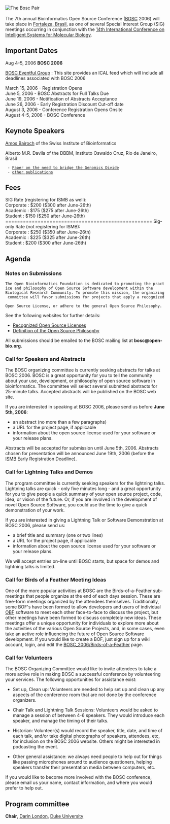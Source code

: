 [[Image:Pear.png|The Bosc Pair]]
<br><br>
The 7th annual Bioinformatics Open Source Conference ([[BOSC]] 2006) will take place in [[wp:Fortaleza, Brazil|Fortaleza, Brasil]], as one of several Special Interest Group (SIG) meetings occurring in conjunction with the [http://ismb2006.cbi.cnptia.embrapa.br/ 14th International Conference on Intelligent Systems for Molecular Biology]. 


==Important Dates==

Aug 4-5, 2006 '''BOSC 2006'''

[http://eventful.com/groups/G0-001-000014747-0 BOSC Eventful Group] : This site provides an ICAL feed which will include all deadlines associated with BOSC 2006


March 15, 2006 - Registration Opens<br>
June 5, 2006 - BOSC Abstracts for Full Talks Due<br>
June 19, 2006 - Notification of Abstracts Acceptance<br>
June 26, 2006 - Early Registration Discount Cut-off date<br>
August 3, 2006 - Conference Registration Opens Onsite<br>
August 4-5, 2006 - BOSC Conference

==Keynote Speakers==
[http://ca.expasy.org/people/amos.html Amos Bairoch] of the Swiss Institute of Bioinformatics

Alberto M.R. Davila of the DBBM, Instituto Oswaldo Cruz, Rio de Janeiro, Brasil
  - [http://www.annalsnyas.org/cgi/content/abstract/1026/1/41 Paper on the need to bridge the Genomics Divide]
  - [http://www.biowebdb.org/index.html/publications.html other publications]

==Fees==

SIG Rate (registering for ISMB as well):<br>

Corporate : $200 ($300 after June-26th)<br>
Academic : $175 ($275 after June-26th)<br>
Student : $150 ($250 after June-26th)<br>

==================================================
Sig-only Rate (not registering for ISMB):<br>

Corporate : $250 ($350 after June-26th)<br>
Academic : $225 ($325 after June-26th)<br>
Student : $200 ($300 after June-26th)<br>

==Agenda==

===Notes on Submissions===
 The Open Bioinformatics Foundation is dedicated to promoting the practice and philosophy of Open Source Software development within the 
 Biological Research Community. To promote this mission, the organizing committee will favor submissions for projects that apply a recognized 
 Open Source License, or adhere to the general Open Source Philosophy.

See the following websites for further details:
* [http://www.opensource.org/licenses/ Recognized Open Source Licenses]
* [http://www.opensource.org/docs/definition.php Definition of the Open Source Philosophy]

All submissions should be emailed to the BOSC mailing list at '''bosc@open-bio.org'''.

===Call for Speakers and Abstracts===
The BOSC organizing committee is currently seeking abstracts for talks at BOSC 2006.  BOSC is a great opportunity for you to tell the community about your use, development, or philosophy of open source software in bioinformatics. The committee will select several submitted abstracts for 25-minute talks. Accepted abstracts will be published on the BOSC web site.

If you are interested in speaking at BOSC 2006, please send us before '''June 5th, 2006''': 
* an abstract (no more than a few paragraphs)
* a URL for the project page, if applicable
* information about the open source license used for your software or your release plans.

Abstracts will be accepted for submission until June 5th, 2006.  Abstracts chosen for presentation will be announced June 19th, 2006 (before the [[ISMB]] Early Registration Deadline).

===Call for Lightning Talks and Demos===
The program committee is currently seeking speakers for the lightning talks. Lightning talks are quick - only five minutes long - and a great opportunity for you to give people a quick summary of your open source project, code, idea, or vision of the future.  Or, if you are involved in the development of novel Open Source Software, you could use the time to give a quick demonstration of your work.

If you are interested in giving a Lightning Talk or Software Demonstration at BOSC 2006, please send us:
* a brief title and summary (one or two lines)
* a URL for the project page, if applicable
* information about the open source license used for your software or your release plans.

We will accept entries on-line until BOSC starts, but space for demos and lightning talks is limited.

===Call for Birds of a Feather Meeting Ideas===

One of the more popular activities at BOSC are the Birds-of-a-Feather sub-meetings that people organize at the end of each days session.  These are free-form meetings organized by the attendees themselves.  Traditionally, some BOF's have been formed to allow developers and users of individual [[OBF]] software to meet each other face-to-face to discuss the project, but other meetings have been formed to discuss completely new ideas.  These meetings offer a unique opportunity for individuals to explore more
about the activities of the various Open Source Projects, and, in some cases, even take an active role influencing the future of Open Source Software development.  If
you would like to create a BOF, just sign up for a wiki account, login, and edit the [[BOSC_2006/Birds-of-a-Feather]] page.

===Call for Volunteers===
The BOSC Organizing Committee would like to invite attendees
to take a more active role in making BOSC a successful conference
by volunteering your services.  The following opportunities for 
assistance exist:

* Set up, Clean up:  Volunteers are needed to help set up and clean up any aspects of the conference room that are not done by the conference organizers.

* Chair Talk and Lightning Talk Sessions:  Volunteers would be asked to manage a session of between 4-6 speakers.  They would introduce each speaker, and manage the timing of their talks.

* Historian: Volunteer(s) would record the speaker, title, date, and time of each talk, and/or take digital photographs of speakers, attendees, etc, for inclusion on the BOSC 2006 website.  Others might be interested in podcasting the event.

* Other general assistance: we always need people to help out for things like passing microphones around to audience questioners, helping speakers transfer their presentation media between computers, etc.

If you would like to become more involved with the BOSC conference, please email us your name, contact information, and where you would prefer to help out.

==Program committee==
'''Chair''', [mailto:darin.london@duke.edu Darin London], [http://www.duke.edu Duke University]